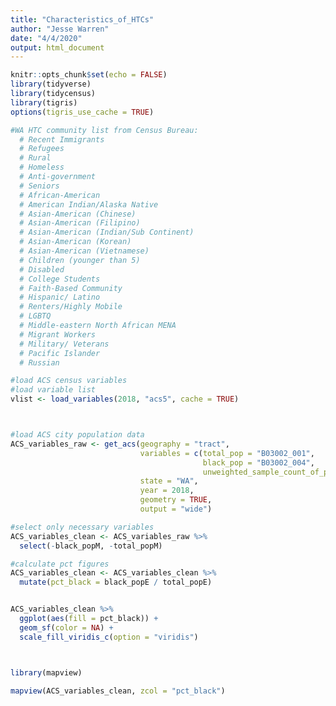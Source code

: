 ```yaml
---
title: "Characteristics_of_HTCs"
author: "Jesse Warren"
date: "4/4/2020"
output: html_document
---
```


```r
knitr::opts_chunk$set(echo = FALSE)
library(tidyverse)
library(tidycensus)
library(tigris)
options(tigris_use_cache = TRUE)
```


```r
#WA HTC community list from Census Bureau:
  # Recent Immigrants
  # Refugees
  # Rural
  # Homeless
  # Anti-government 
  # Seniors
  # African-American
  # American Indian/Alaska Native
  # Asian-American (Chinese)
  # Asian-American (Filipino)
  # Asian-American (Indian/Sub Continent)
  # Asian-American (Korean)
  # Asian-American (Vietnamese)
  # Children (younger than 5)
  # Disabled
  # College Students
  # Faith-Based Community
  # Hispanic/ Latino
  # Renters/Highly Mobile
  # LGBTQ
  # Middle-eastern North African MENA
  # Migrant Workers
  # Military/ Veterans
  # Pacific Islander
  # Russian 

#load ACS census variables
#load variable list
vlist <- load_variables(2018, "acs5", cache = TRUE)



#load ACS city population data
ACS_variables_raw <- get_acs(geography = "tract",
                             variables = c(total_pop = "B03002_001",
                                           black_pop = "B03002_004",
                                           unweighted_sample_count_of_pop = "B00001_001"),
                             state = "WA",
                             year = 2018,
                             geometry = TRUE,
                             output = "wide")

```


```r
#select only necessary variables
ACS_variables_clean <- ACS_variables_raw %>% 
  select(-black_popM, -total_popM)
```


```r
#calculate pct figures
ACS_variables_clean <- ACS_variables_clean %>% 
  mutate(pct_black = black_popE / total_popE)
```


```r

```


```r
ACS_variables_clean %>%
  ggplot(aes(fill = pct_black)) + 
  geom_sf(color = NA) + 
  scale_fill_viridis_c(option = "viridis") 




```

```r
library(mapview)

mapview(ACS_variables_clean, zcol = "pct_black")


```

